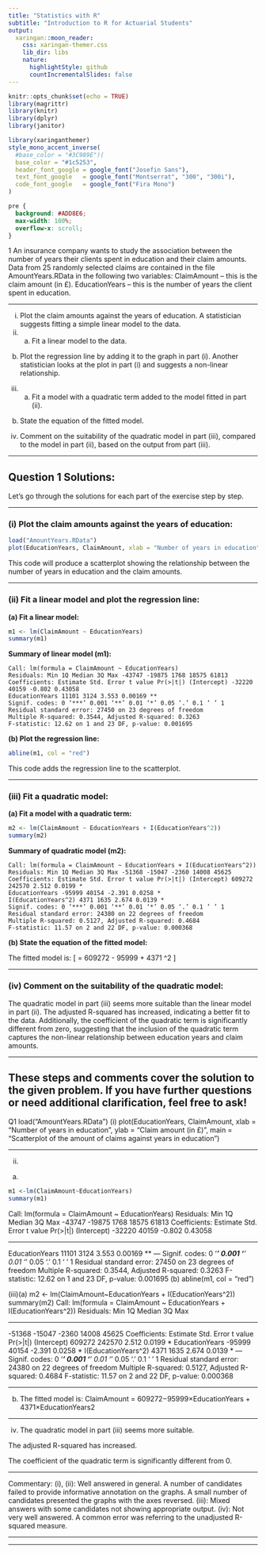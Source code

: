 ```yaml
---
title: "Statistics with R"
subtitle: "Introduction to R for Actuarial Students"
output:
  xaringan::moon_reader:
    css: xaringan-themer.css
    lib_dir: libs
    nature:
      highlightStyle: github
      countIncrementalSlides: false
---
```



```r
knitr::opts_chunk$set(echo = TRUE)
library(magrittr)
library(knitr)
library(dplyr)
library(janitor)


```

```r
library(xaringanthemer)
style_mono_accent_inverse(
  #base_color = "#3C989E")(
  base_color = "#1c5253",
  header_font_google = google_font("Josefin Sans"),
  text_font_google   = google_font("Montserrat", "300", "300i"),
  code_font_google   = google_font("Fira Mono")
)
```

```css
pre {
  background: #ADD8E6;
  max-width: 100%;
  overflow-x: scroll;
}
```

1 An insurance company wants to study the association between the number of years
their clients spent in education and their claim amounts.
Data from 25 randomly selected claims are contained in the file
AmountYears.RData in the following two variables:
ClaimAmount – this is the claim amount (in £).
EducationYears – this is the number of years the client spent in education.

---

(i) Plot the claim amounts against the years of education. 
A statistician suggests fitting a simple linear model to the data.
(ii) (a) Fit a linear model to the data. 
(b) Plot the regression line by adding it to the graph in part (i). 
Another statistician looks at the plot in part (i) and suggests a non-linear relationship.
(iii) (a) Fit a model with a quadratic term added to the model fitted in part (ii).

(b) State the equation of the fitted model. 
(iv) Comment on the suitability of the quadratic model in part (iii), compared to
the model in part (ii), based on the output from part (iii). 

---

## Question 1 Solutions:

Let's go through the solutions for each part of the exercise step by step.

---

### (i) Plot the claim amounts against the years of education:

```r
load("AmountYears.RData")
plot(EducationYears, ClaimAmount, xlab = "Number of years in education", ylab = "Claim amount (in £)", main = "Scatterplot of the amount of claims against years in education")
```
This code will produce a scatterplot showing the relationship between the number of years in education and the claim amounts.

---

### (ii) Fit a linear model and plot the regression line:

**(a) Fit a linear model:**

```r
m1 <- lm(ClaimAmount ~ EducationYears)  
summary(m1) 
```

**Summary of linear model (m1):**
```
Call: lm(formula = ClaimAmount ~ EducationYears)
Residuals: Min 1Q Median 3Q Max -43747 -19875 1768 18575 61813
Coefficients: Estimate Std. Error t value Pr(>|t|) (Intercept) -32220 40159 -0.802 0.43058
EducationYears 11101 3124 3.553 0.00169 **
Signif. codes: 0 ‘***’ 0.001 ‘**’ 0.01 ‘*’ 0.05 ‘.’ 0.1 ‘ ’ 1
Residual standard error: 27450 on 23 degrees of freedom
Multiple R-squared: 0.3544, Adjusted R-squared: 0.3263
F-statistic: 12.62 on 1 and 23 DF, p-value: 0.001695
```

**(b) Plot the regression line:**

```r
abline(m1, col = "red")
```
This code adds the regression line to the scatterplot.

---

### (iii) Fit a quadratic model:

**(a) Fit a model with a quadratic term:**

```r
m2 <- lm(ClaimAmount ~ EducationYears + I(EducationYears^2))  
summary(m2)
```

**Summary of quadratic model (m2):**
```
Call: lm(formula = ClaimAmount ~ EducationYears + I(EducationYears^2))
Residuals: Min 1Q Median 3Q Max -51368 -15047 -2360 14008 45625
Coefficients: Estimate Std. Error t value Pr(>|t|) (Intercept) 609272 242570 2.512 0.0199 *
EducationYears -95999 40154 -2.391 0.0258 *
I(EducationYears^2) 4371 1635 2.674 0.0139 *
Signif. codes: 0 ‘***’ 0.001 ‘**’ 0.01 ‘*’ 0.05 ‘.’ 0.1 ‘ ’ 1
Residual standard error: 24380 on 22 degrees of freedom
Multiple R-squared: 0.5127, Adjusted R-squared: 0.4684
F-statistic: 11.57 on 2 and 22 DF, p-value: 0.000368
```

**(b) State the equation of the fitted model:**

The fitted model is:
\[ \text{ClaimAmount} = 609272 - 95999 \times \text{EducationYears} + 4371 \times \text{EducationYears}^2 \]

---

### (iv) Comment on the suitability of the quadratic model:

The quadratic model in part (iii) seems more suitable than the linear model in part (ii). The adjusted R-squared has increased, indicating a better fit to the data. Additionally, the coefficient of the quadratic term is significantly different from zero, suggesting that the inclusion of the quadratic term captures the non-linear relationship between education years and claim amounts.

---

These steps and comments cover the solution to the given problem. If you have further questions or need additional clarification, feel free to ask!
---

Q1 load("AmountYears.RData")
(i)
plot(EducationYears, ClaimAmount, xlab = "Number of years in education", ylab = "Claim amount (in £)", main = "Scatterplot of the amount of claims against years in education")


---

(ii)
(a)
```r
m1 <-lm(ClaimAmount~EducationYears)  
summary(m1) 
```

Call: lm(formula = ClaimAmount ~ EducationYears) Residuals: Min 1Q Median 3Q Max -43747 -19875 1768 18575 61813 Coefficients: Estimate Std. Error t value Pr(>|t|) (Intercept) -32220 40159 -0.802 0.43058
<p>
---

EducationYears 11101 3124 3.553 0.00169 ** --- Signif. codes: 0 ‘***’ 0.001 ‘**’ 0.01 ‘*’ 0.05 ‘.’ 0.1 ‘ ’ 1 Residual standard error: 27450 on 23 degrees of freedom Multiple R-squared: 0.3544, Adjusted R-squared: 0.3263 F-statistic: 12.62 on 1 and 23 DF, p-value: 0.001695 
(b)
abline(m1, col = "red") 

(iii)(a) m2 <- lm(ClaimAmount~EducationYears + I(EducationYears^2))  
summary(m2) Call: lm(formula = ClaimAmount ~ EducationYears + I(EducationYears^2)) Residuals: Min 1Q Median 3Q Max
<p>
---

-51368 -15047 -2360 14008 45625 Coefficients: Estimate Std. Error t value Pr(>|t|) (Intercept) 609272 242570 2.512 0.0199 * EducationYears -95999 40154 -2.391 0.0258 * I(EducationYears^2) 4371 1635 2.674 0.0139 * --- Signif. codes: 0 ‘***’ 0.001 ‘**’ 0.01 ‘*’ 0.05 ‘.’ 0.1 ‘ ’ 1 Residual standard error: 24380 on 22 degrees of freedom Multiple R-squared: 0.5127, Adjusted R-squared: 0.4684 F-statistic: 11.57 on 2 and 22 DF, p-value: 0.000368

---

(b)
The fitted model is:
ClaimAmount = 609272−95999×EducationYears + 4371×EducationYears2 

---

(iv)
The quadratic model in part (iii) seems more suitable.

The adjusted R-squared has increased.

The coefficient of the quadratic term is significantly different from 0.

---


Commentary:
(i), (ii): Well answered in general. A number of candidates failed to provide informative annotation on the graphs. A small number of candidates presented the graphs with the axes reversed.
(iii): Mixed answers with some candidates not showing appropriate output.
(iv): Not very well answered. A common error was referring to the unadjusted R-squared measure.
<p>
---


---
